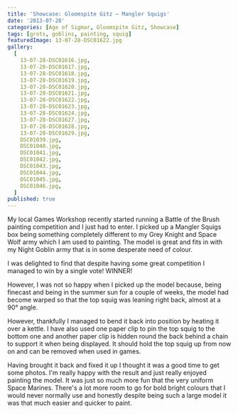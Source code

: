 ```yaml
---
title: 'Showcase: Gloomspite Gitz – Mangler Squigs'
date: '2013-07-28'
categories: [Age of Sigmar, Gloomspite Gitz, Showcase]
tags: [grots, goblins, painting, squig]
featuredImage: 13-07-28-DSC01622.jpg
gallery:
  [
    13-07-28-DSC01616.jpg,
    13-07-28-DSC01617.jpg,
    13-07-28-DSC01618.jpg,
    13-07-28-DSC01619.jpg,
    13-07-28-DSC01620.jpg,
    13-07-28-DSC01621.jpg,
    13-07-28-DSC01622.jpg,
    13-07-28-DSC01623.jpg,
    13-07-28-DSC01624.jpg,
    13-07-28-DSC01627.jpg,
    13-07-28-DSC01628.jpg,
    13-07-28-DSC01629.jpg,
    DSC01039.jpg,
    DSC01040.jpg,
    DSC01041.jpg,
    DSC01042.jpg,
    DSC01043.jpg,
    DSC01044.jpg,
    DSC01045.jpg,
    DSC01046.jpg,
  ]
published: true
---
```


My local Games Workshop recently started running a Battle of the Brush painting competition and I just had to enter. I picked up a Mangler Squigs box being something completely different to my Grey Knight and Space Wolf army which I am used to painting. The model is great and fits in with my Night Goblin army that is in some desperate need of colour.

I was delighted to find that despite having some great competition I managed to win by a single vote! WINNER!

However, I was not so happy when I picked up the model because, being finecast and being in the summer sun for a couple of weeks, the model had become warped so that the top squig was leaning right back, almost at a 90° angle.

However, thankfully I managed to bend it back into position by heating it over a kettle. I have also used one paper clip to pin the top squig to the bottom one and another paper clip is hidden round the back behind a chain to support it when being displayed. It should hold the top squig up from now on and can be removed when used in games.

Having brought it back and fixed it up I thought it was a good time to get some photos. I'm really happy with the result and just really enjoyed painting the model. It was just so much more fun that the very uniform Space Marines. There's a lot more room to go for bold bright colours that I would never normally use and honestly despite being such a large model it was that much easier and quicker to paint.
